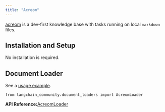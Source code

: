 ```yaml
---
title: "Acreom"
---
```


[acreom](https://acreom.com) is a dev-first knowledge base with tasks running on local `markdown` files.

## Installation and Setup

No installation is required.

## Document Loader

See a [usage example](/oss/integrations/document_loaders/acreom).

```
from langchain_community.document_loaders import AcreomLoader
```

**API Reference:**[AcreomLoader](https://python.langchain.com/api_reference/community/document_loaders/langchain_community.document_loaders.acreom.AcreomLoader.html)
